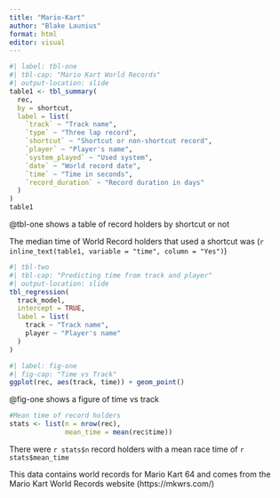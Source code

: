 ```yaml
---
title: "Mario-Kart"
author: "Blake Launius"
format: html
editor: visual
---
```


```r
#| label: tbl-one
#| tbl-cap: "Mario Kart World Records"
#| output-location: slide
table1 <- tbl_summary(
  rec,
  by = shortcut,
  label = list(
    `track` ~ "Track name",
    `type` ~ "Three lap record",
    `shortcut` ~ "Shortcut or non-shortcut record",
    `player` ~ "Player's name",
    `system_played` ~ "Used system",
    `date` ~ "World record date",
    `time` ~ "Time in seconds",
    `record_duration` ~ "Record duration in days"
  )
)
table1
```

@tbl-one shows a table of record holders by shortcut or not

The median time of World Record holders that used a shortcut was (`r inline_text(table1, variable = "time", column = "Yes")`)

```r
#| tbl-two
#| tbl-cap: "Predicting time from track and player"
#| output-location: slide
tbl_regression(
  track_model,
  intercept = TRUE,
  label = list(
    track ~ "Track name",
    player ~ "Player's name"
  )
)
```

```r
#| label: fig-one
#| fig-cap: "Time vs Track"
ggplot(rec, aes(track, time)) + geom_point()
```

@fig-one shows a figure of time vs track

```r
#Mean time of record holders
stats <- list(n = nrow(rec),
              mean_time = mean(rec$time))
```

There were `r stats$n` record holders with a mean race time of `r stats$mean_time`

This data contains world records for Mario Kart 64 and comes from the Mario Kart World Records website (https://mkwrs.com/)
